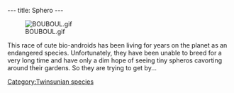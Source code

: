 ---
title: Sphero
---

[[Image:BOUBOUL.gif|right]]

This race of cute bio-androids has been living for years on the planet as an endangered species. Unfortunately, they have been unable to breed for a very long time and have only a dim hope of seeing tiny spheros cavorting around their gardens. So they are trying to get by...

{{Stub}}

[[Category:Twinsunian species]]